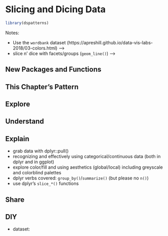 # Slicing and Dicing Data

```r
library(dspatterns)
```

Notes:

- Use the `wordbank` dataset (https://apreshill.github.io/data-vis-labs-2018/03-colors.html) -->
- slice n' dice with facets/groups (`geom_line()`) -->

## New Packages and Functions  

## This Chapter's Pattern

## Explore

## Understand

## Explain

- grab data with dplyr::pull()
- recognizing and effectively using categorical/continuous data (both in dplyr and in ggplot)
- explore color/fill and using aesthetics (global/local) including greyscale and colorblind palettes
- dplyr verbs covered: `group_by()`/`summarize()` (but please no `n()`)
- use dplyr's `slice_*()` functions

## Share

## DIY

- dataset: 
